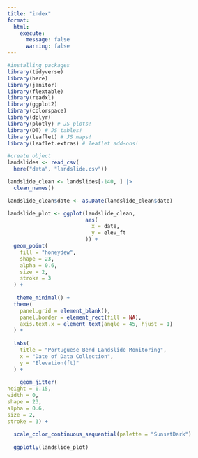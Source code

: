 ```yaml
---
title: "index"
format:
  html:
    execute:
      message: false 
      warning: false 
---
```


```r
#installing packages
library(tidyverse)
library(here)
library(janitor)
library(flextable)
library(readxl)
library(ggplot2)
library(colorspace)
library(dplyr) 
library(plotly) # JS plots!
library(DT) # JS tables!
library(leaflet) # JS maps!
library(leaflet.extras) # leaflet add-ons!

#create object
landslides <- read_csv(
  here("data", "landslide.csv"))

```

```r
landslide_clean <- landslides[-140, ] |> 
  clean_names()

landslide_clean$date <- as.Date(landslide_clean$date)
```

```r
landslide_plot <- ggplot(landslide_clean,
                         aes(
                           x = date,
                           y = elev_ft
                         )) +
  geom_point(
    fill = "honeydew", 
    shape = 23,
    alpha = 0.6,
    size = 2,
    stroke = 3 
  ) +
  
   theme_minimal() +
  theme(
    panel.grid = element_blank(),
    panel.border = element_rect(fill = NA),
    axis.text.x = element_text(angle = 45, hjust = 1)
  ) +
  
  labs(
    title = "Portuguese Bend Landslide Monitoring",
    x = "Date of Data Collection",
    y = "Elevation(ft)"
  ) + 
    
    geom_jitter(
height = 0.15, 
width = 0,
shape = 23,
alpha = 0.6,
size = 2, 
stroke = 3) + 
    
  scale_color_continuous_sequential(palette = "SunsetDark") 
    
  ggplotly(landslide_plot)

```

